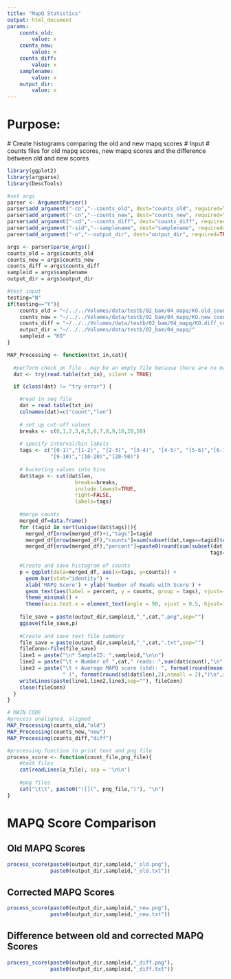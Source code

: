 ```yaml
---
title: "MapQ Statistics"
output: html_document
params:
    counts_old: 
        value: x
    counts_new: 
        value: x
    counts_diff: 
        value: x
    samplename: 
        value: x
    output_dir:
        value: x
---
```


# Purpose:
  # Create histograms comparing the old and new mapq scores
# Input
  # counts files for old mapq scores, new mapq scores and the difference between old and new scores

```r
library(ggplot2)
library(argparse)
library(DescTools)
```

```r
#set args
parser <- ArgumentParser()
parser$add_argument("-co","--counts_old", dest="counts_old", required=TRUE, help="/path/to/counts_old.txt file")
parser$add_argument("-cn","--counts_new", dest="counts_new", required=TRUE, help="/path/to/counts_new.txt file")
parser$add_argument("-cd","--counts_diff", dest="counts_diff", required=TRUE, help="/path/to/counts_diff.txt file")
parser$add_argument("-sid","--samplename", dest="samplename", required=TRUE, help="sample id")
parser$add_argument("-o","--output_dir", dest="output_dir", required=TRUE, help="sample id")

args <- parser$parse_args()
counts_old = args$counts_old
counts_new = args$counts_new
counts_diff = args$counts_diff
sampleid = args$samplename
output_dir = args$output_dir

#test input
testing="N"
if(testing=="Y"){
    counts_old = "~/../../Volumes/data/testb/02_bam/04_mapq/KO.old_counts.txt"
    counts_new = "~/../../Volumes/data/testb/02_bam/04_mapq/KO.new_counts.txt"
    counts_diff = "~/../../Volumes/data/testb/02_bam/04_mapq/KO.diff_counts.txt"
    output_dir = "~/../../Volumes/data/testb/02_bam/04_mapq/"
    sampleid = "KO"
}
```

```r
MAP_Processing <- function(txt_in,cat){
  
  #perform check on file - may be an empty file because there are no mapped reads
  dat <- try(read.table(txt_in), silent = TRUE)

  if (class(dat) != "try-error") {

    #read in seq file
    dat = read.table(txt_in)
    colnames(dat)=c("count","len")
    
    # set up cut-off values 
    breaks <- c(0,1,2,3,4,5,6,7,8,9,10,20,50)
    
    # specify interval/bin labels
    tags <- c("[0-1)","[1-2)", "[2-3)", "[3-4)", "[4-5)", "[5-6)","[6-7)", "[7-8)","[8-9)",
              "[9-10)","[10-20)","[20-50)")
    
    # bucketing values into bins
    dat$tags <- cut(dat$len, 
                      breaks=breaks, 
                      include.lowest=TRUE, 
                      right=FALSE, 
                      labels=tags)
    
    #merge counts
    merged_df=data.frame()
    for (tagid in sort(unique(dat$tags))){
      merged_df[nrow(merged_df)+1,"tags"]=tagid
      merged_df[nrow(merged_df),"counts"]=sum(subset(dat,tags==tagid)$count)
      merged_df[nrow(merged_df),"percent"]=paste0(round(sum(subset(dat,
                                                                  tags==tagid)$count)/sum(dat$count)*100,1),"%")}
    
    #Create and save histogram of counts
    p = ggplot(data=merged_df, aes(x=tags, y=counts)) +
      geom_bar(stat="identity") +
      xlab('MAPQ Score') + ylab('Number of Reads with Score') +
      geom_text(aes(label = percent, y = counts, group = tags), vjust=-.5) +
      theme_minimal() + 
      theme(axis.text.x = element_text(angle = 90, vjust = 0.5, hjust=1))
    
    file_save = paste(output_dir,sampleid,"_",cat,".png",sep="")
    ggsave(file_save,p)
    
    #Create and save text file summary 
    file_save = paste(output_dir,sampleid,"_",cat,".txt",sep="")
    fileConn<-file(file_save)
    line1 = paste("\n* SampleID: ",sampleid,"\n\n")
    line2 = paste("\t + Number of ",cat," reads: ",sum(dat$count),"\n",sep="")
    line3 = paste("\t + Average MAPQ score (std): ", format(round(mean(dat$len),2),nsmall=2), 
                  " (", format(round(sd(dat$len),2),nsmall = 2),")\n",sep="")
    writeLines(paste(line1,line2,line3,sep=""), fileConn)
    close(fileConn)
  }
}

# MAIN CODE
#process unaligned, aligned  
MAP_Processing(counts_old,"old")
MAP_Processing(counts_new,"new")
MAP_Processing(counts_diff,"diff")
```

```r
#processing function to print text and png file
process_score <- function(count_file,png_file){
    #text files
    cat(readLines(a_file), sep = '\n\n')
        
    #png files
    cat("\t\t", paste0("![](", png_file,")"), "\n")
}
```

# MAPQ Score Comparison
## Old MAPQ Scores
```r
process_score(paste0(output_dir,sampleid,"_old.png"),
              paste0(output_dir,sampleid,"_old.txt"))
```

## Corrected MAPQ Scores
```r
process_score(paste0(output_dir,sampleid,"_new.png"),
              paste0(output_dir,sampleid,"_new.txt"))
```

## Difference between old and corrected MAPQ Scores
```r
process_score(paste0(output_dir,sampleid,"_diff.png"),
              paste0(output_dir,sampleid,"_diff.txt"))
```

